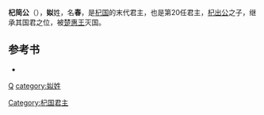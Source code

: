 '''杞简公'''（{{bd|？||前445年}}），'''姒'''姓，名'''春'''，是[[杞国|杞国]]的末代君主，也是第20任君主，[[杞出公|杞出公]]之子，继承其国君之位，被[[楚惠王|楚惠王]]灭国。

==参考书==
*{{Wikisource history|史記|036|陳杞世家}}

{{中国皇帝|父 [[杞出公|杞出公]] | |[[杞国|杞国君主]]|前448年－前445年}}
{{杞国君主}}
[[Category:杞国君主|Category:杞国君主]]
[[category:春秋战国人物|Q]]
[[category:姒姓|category:姒姓]]